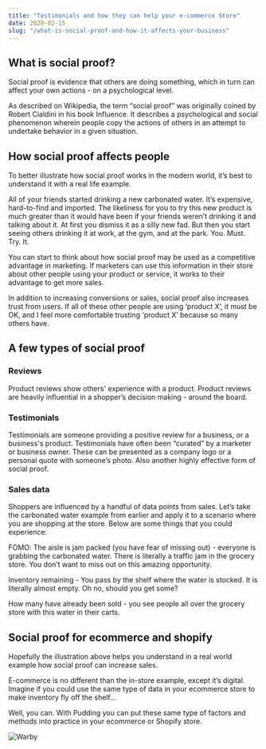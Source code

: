 ```yaml
---
title: "Testimonials and how they can help your e-commerce Store"
date: 2020-02-15
slug: "/what-is-social-proof-and-how-it-affects-your-business"
---
```


## What is social proof?
Social proof is evidence that others are doing something, which in turn can affect your own actions - on a psychological level. 

As described on Wikipedia, the term “social proof” was originally coined by Robert Cialdini in his book Influence. It describes a psychological and social phenomenon wherein people copy the actions of others in an attempt to undertake behavior in a given situation.

## How social proof affects people
To better illustrate how social proof works in the modern world, it’s best to understand it with a real life example. 

All of your friends started drinking a new carbonated water. It’s expensive, hard-to-find and imported. The likeliness for you to try this new product is much greater than it would have been if your friends weren’t drinking it and talking about it. At first you dismiss it as a silly new fad. But then you start seeing others drinking it at work, at the gym, and at the park. You. Must. Try. It. 

You can start to think about how social proof may be used as a competitive advantage in marketing. If marketers can use this information in their store about other people using your product or service, it works to their advantage to get more sales. 

In addition to increasing conversions or sales, social proof also increases trust from users. If all of these other people are using ‘product X’, it must be OK, and I feel more comfortable trusting ‘product X’ because so many others have. 

## A few types of social proof 

### Reviews
Product reviews show others' experience with a product. Product reviews are heavily influential in a shopper’s decision making - around the board. 

### Testimonials
Testimonials are someone providing a positive review for a business, or a business's product. Testimonials have often been “curated” by a marketer or business owner. These can be presented as a company logo or a personal quote with someone’s photo. Also another highly effective form of social proof. 

### Sales data
Shoppers are influenced by a handful of data points from sales. Let’s take the carbonated water example from earlier and apply it to a scenario where you are shopping at the store. Below are some things that you could experience:  

FOMO: The aisle is jam packed (you have fear of missing out) - everyone is grabbing the carbonated water. There is literally a traffic jam in the grocery store. You don’t want to miss out on this amazing opportunity. 

Inventory remaining - You pass by the shelf where the water is stocked. It is literally almost empty. Oh no, should you get some?

How many have already been sold - you see people all over the grocery store with this water in their carts. 


## Social proof for ecommerce and shopify
Hopefully the illustration above helps you understand in a real world example how social proof can increase sales. 

E-commerce is no different than the in-store example, except it’s digital. Imagine if you could use the same type of data in your ecommerce store to make inventory fly off the shelf…

Well, you can. With Pudding you can put these same type of factors and methods into practice in your ecommerce or Shopify store. 

![Warby](/warbytestimonial.png)
